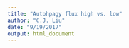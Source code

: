 ```yaml
---
title: "Autohpagy flux high vs. low"
author: "C.J. Liu"
date: "9/19/2017"
output: html_document
---
```




